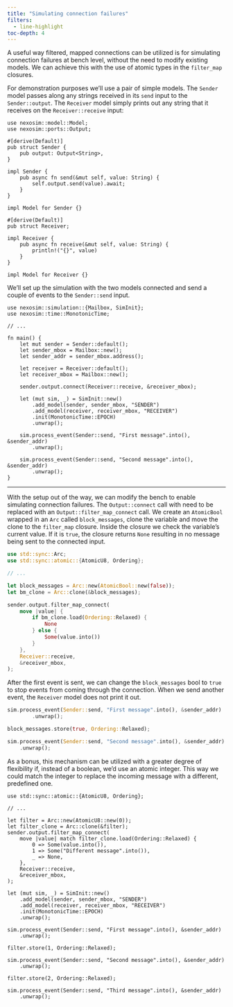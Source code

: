 ```yaml
---
title: "Simulating connection failures"
filters:
  - line-highlight
toc-depth: 4
---
```


A useful way filtered, mapped connections can be utilized is for simulating
connection failures at bench level, without the need to modify existing models.
We can achieve this with the use of atomic types in the `filter_map` closures.

For demonstration purposes we'll use a pair of simple models. The `Sender`
model passes along any strings received in its `send` input to the
`Sender::output`. The `Receiver` model simply prints out any string that it
receives on the `Receiver::receive` input:

```.rust
use nexosim::model::Model;
use nexosim::ports::Output;

#[derive(Default)]
pub struct Sender {
    pub output: Output<String>,
}

impl Sender {
    pub async fn send(&mut self, value: String) {
        self.output.send(value).await;
    }
}

impl Model for Sender {}

#[derive(Default)]
pub struct Receiver;

impl Receiver {
    pub async fn receive(&mut self, value: String) {
        println!("{}", value)
    }
}

impl Model for Receiver {}
```

We'll set up the simulation with the two models connected and send a couple of
events to the `Sender::send` input.

```.rust
use nexosim::simulation::{Mailbox, SimInit};
use nexosim::time::MonotonicTime;

// ...

fn main() {
    let mut sender = Sender::default();
    let sender_mbox = Mailbox::new();
    let sender_addr = sender_mbox.address();

    let receiver = Receiver::default();
    let receiver_mbox = Mailbox::new();

    sender.output.connect(Receiver::receive, &receiver_mbox);

    let (mut sim, _) = SimInit::new()
        .add_model(sender, sender_mbox, "SENDER")
        .add_model(receiver, receiver_mbox, "RECEIVER")
        .init(MonotonicTime::EPOCH)
        .unwrap();

    sim.process_event(Sender::send, "First message".into(), &sender_addr)
        .unwrap();

    sim.process_event(Sender::send, "Second message".into(), &sender_addr)
        .unwrap();
}
```

-----

With the setup out of the way, we can modify the bench to enable simulating
connection failures. The `Output::connect` call with need to be replaced with
an `Output::filter_map_connect` call. We create an `AtomicBool` wrapped in an
`Arc` called `block_messages`, clone the variable and move the clone to
the `filter_map` closure. Inside the closure we check the variable's current
value. If it is `true`, the closure returns `None` resulting in no message being
sent to the connected input.

```rust
use std::sync::Arc;
use std::sync::atomic::{AtomicU8, Ordering};

// ...

let block_messages = Arc::new(AtomicBool::new(false));
let bm_clone = Arc::clone(&block_messages);

sender.output.filter_map_connect(
    move |value| {
        if bm_clone.load(Ordering::Relaxed) {
            None
        } else {
            Some(value.into())
        }
    },
    Receiver::receive,
    &receiver_mbox,
);
```

After the first event is sent, we can change the `block_messages` bool to
`true` to stop events from coming through the connection. When we send another
event, the `Receiver` model does not print it out.

```rust
sim.process_event(Sender::send, "First message".into(), &sender_addr)
        .unwrap();

block_messages.store(true, Ordering::Relaxed);

sim.process_event(Sender::send, "Second message".into(), &sender_addr)
    .unwrap();
```

As a bonus, this mechanism can be utilized with a greater degree of flexibility
if, instead of a boolean, we'd use an atomic integer. This way we could match
the integer to replace the incoming message with a different, predefined one.

```.rust
use std::sync::atomic::{AtomicU8, Ordering};

// ...

let filter = Arc::new(AtomicU8::new(0));
let filter_clone = Arc::clone(&filter);
sender.output.filter_map_connect(
    move |value| match filter_clone.load(Ordering::Relaxed) {
        0 => Some(value.into()),
        1 => Some("Different message".into()),
        _ => None,
    },
    Receiver::receive,
    &receiver_mbox,
);

let (mut sim, _) = SimInit::new()
    .add_model(sender, sender_mbox, "SENDER")
    .add_model(receiver, receiver_mbox, "RECEIVER")
    .init(MonotonicTime::EPOCH)
    .unwrap();

sim.process_event(Sender::send, "First message".into(), &sender_addr)
    .unwrap();

filter.store(1, Ordering::Relaxed);

sim.process_event(Sender::send, "Second message".into(), &sender_addr)
    .unwrap();

filter.store(2, Ordering::Relaxed);

sim.process_event(Sender::send, "Third message".into(), &sender_addr)
    .unwrap();
```
